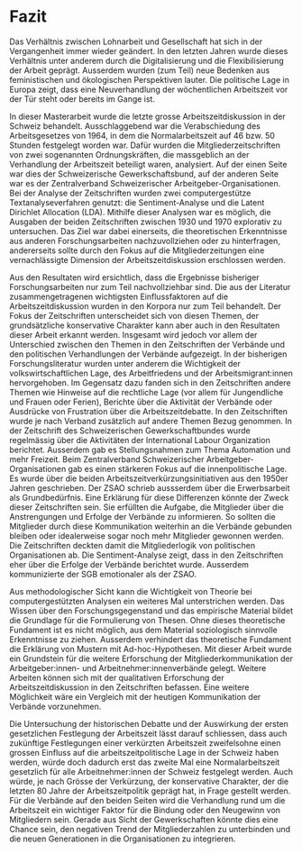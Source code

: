 # Fazit

Das Verhältnis zwischen Lohnarbeit und Gesellschaft hat sich in der Vergangenheit immer wieder geändert. In den letzten Jahren wurde dieses Verhältnis unter anderem durch die Digitalisierung und die Flexibilisierung der Arbeit geprägt. Ausserdem wurden (zum Teil) neue Bedenken aus feministischen und ökologischen Perspektiven lauter. Die politische Lage in Europa zeigt, dass eine Neuverhandlung der wöchentlichen Arbeitszeit vor der Tür steht oder bereits im Gange ist.

In dieser Masterarbeit wurde die letzte grosse Arbeitszeitdiskussion in der Schweiz behandelt. Ausschlaggebend war die Verabschiedung des Arbeitsgesetzes von 1964, in dem die Normalarbeitszeit auf 46 bzw. 50 Stunden festgelegt worden war. Dafür wurden die Mitgliederzeitschriften von zwei sogenannten Ordnungskräften, die massgeblich an der Verhandlung der Arbeitszeit beteiligt waren, analysiert. Auf der einen Seite war dies der Schweizerische Gewerkschaftsbund, auf der anderen Seite war es der Zentralverband Schweizerischer Arbeitgeber-Organisationen. Bei der Analyse der Zeitschriften wurden zwei computergestütze Textanalyseverfahren genutzt: die Sentiment-Analyse und die Latent Dirichlet Allocation (LDA). Mithilfe dieser Analysen war es möglich, die Ausgaben der beiden Zeitschriften zwischen 1930 und 1970 explorativ zu untersuchen. Das Ziel war dabei einerseits, die theoretischen Erkenntnisse aus anderen Forschungsarbeiten nachzuvollziehen oder zu hinterfragen, andererseits sollte durch den Fokus auf die Mitgliederzeitungen eine vernachlässigte Dimension der Arbeitszeitdiskussion erschlossen werden.

Aus den Resultaten wird ersichtlich, dass die Ergebnisse bisheriger Forschungsarbeiten nur zum Teil nachvollziehbar sind. Die aus der Literatur zusammengetragenen wichtigsten Einflussfaktoren auf die Arbeitszeitdiskussion wurden in den Korpora nur zum Teil behandelt. Der Fokus der Zeitschriften unterscheidet sich von diesen Themen, der grundsätzliche konservative Charakter kann aber auch in den Resultaten dieser Arbeit erkannt werden. Insgesamt wird jedoch vor allem der Unterschied zwischen den Themen in den Zeitschriften der Verbände und den politischen Verhandlungen der Verbände aufgezeigt. In der bisherigen Forschungsliteratur wurden unter anderem die Wichtigkeit der volkswirtschaftlichen Lage, des Arbeitfriedens und der Arbeitsmigrant:innen hervorgehoben. Im Gegensatz dazu fanden sich in den Zeitschriften andere Themen wie Hinweise auf die rechtliche Lage (vor allem für Jungendliche und Frauen oder Ferien), Berichte über die Aktivität der Verbände oder Ausdrücke von Frustration über die Arbeitszeitdebatte. In den Zeitschriften wurde je nach Verband zusätzlich auf andere Themen Bezug genommen. In der Zeitschrift des Schweizerischen Gewerkschaftbundes wurde regelmässig über die Aktivitäten der International Labour Organization berichtet. Ausserdem gab es Stellungsnahmen zum Thema Automation und mehr Freizeit. Beim Zentralverband Schweizerischer Arbeitgeber-Organisationen gab es einen stärkeren Fokus auf die innenpolitische Lage. Es wurde über die beiden Arbeitszeitverkürzungsinitiativen aus den 1950er Jahren geschrieben. Der ZSAO schrieb aussserdem über die Erwerbsarbeit als Grundbedürfnis. Eine Erklärung für diese Differenzen könnte der Zweck dieser Zeitschriften sein. Sie erfüllten die Aufgabe, die Mitglieder über die Anstrengungen und Erfolge der Verbände zu informieren. So sollten die Mitglieder durch diese Kommunikation weiterhin an die Verbände gebunden bleiben oder idealerweise sogar noch mehr Mitglieder gewonnen werden. Die Zeitschriften deckten damit die Mitgliederlogik von politischen Organisationen ab. Die Sentiment-Analyse zeigt, dass in den Zeitschriften eher über die Erfolge der Verbände berichtet wurde. Ausserdem kommunizierte der SGB emotionaler als der ZSAO. 

Aus methodologischer Sicht kann die Wichtigkeit von Theorie bei computergestützten Analysen ein weiteres Mal unterstrichen werden. Das Wissen über den Forschungsgegenstand und das empirische Material bildet die Grundlage für die Formulierung von Thesen. Ohne dieses theoretische Fundament ist es nicht möglich, aus dem Material soziologisch sinnvolle Erkenntnisse zu ziehen. Ausserdem verhindert das theoretische Fundament die Erklärung von Mustern mit Ad-hoc-Hypothesen. Mit dieser Arbeit wurde ein Grundstein für die weitere Erforschung der Mitgliederkommunikation der Arbeitgeber:innen- und Arbeitnehmer:innenverbände gelegt. Weitere Arbeiten können sich mit der qualitativen Erforschung der Arbeitszeitdiskussion in den Zeitschriften befassen. Eine weitere Möglichkeit wäre ein Vergleich mit der heutigen Kommunikation der Verbände vorzunehmen.

Die Untersuchung der historischen Debatte und der Auswirkung der ersten gesetzlichen Festlegung der Arbeitszeit lässt darauf schliessen, dass auch zukünftige Festlegungen einer verkürzten Arbeitszeit zweifelsohne einen grossen Einfluss auf die arbeitszeitpolitische Lage in der Schweiz haben werden, würde doch dadurch erst das zweite Mal eine Normalarbeitszeit gesetzlich für alle Arbeitnehmer:innen der Schweiz festgelegt werden. Auch würde, je nach Grösse der Verkürzung, der konservative Charakter, der die letzten 80 Jahre der Arbeitszeitpolitik geprägt hat, in Frage gestellt werden. Für die Verbände auf den beiden Seiten wird die Verhandlung rund um die Arbeitszeit ein wichtiger Faktor für die Bindung oder den Neugewinn von Mitgliedern sein. Gerade aus Sicht der Gewerkschaften könnte dies eine Chance sein, den negativen Trend der Mitgliederzahlen zu unterbinden und die neuen Generationen in die Organisationen zu integrieren.
\newpage